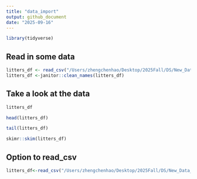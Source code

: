 ```yaml
---
title: "data_import"
output: github_document
date: "2025-09-16"
---
```


```r
library(tidyverse)
```

## Read in some data

```r
litters_df <- read_csv("/Users/zhengchenhao/Desktop/2025Fall/DS/New_Data_Wrangling_I/data/FAS_litters.csv")
litters_df <-janitor::clean_names(litters_df)
```

## Take a look at the data
```r
litters_df
```

```r
head(litters_df)
```

```r
tail(litters_df)
```

```r
skimr::skim(litters_df)
```
## Option to read_csv
```r
litters_df<-read_csv("/Users/zhengchenhao/Desktop/2025Fall/DS/New_Data_Wrangling_I/data/FAS_litters.csv",skip=10,col_names = FALSE)
```

